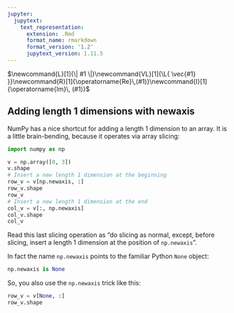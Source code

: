 ```yaml
---
jupyter:
  jupytext:
    text_representation:
      extension: .Rmd
      format_name: rmarkdown
      format_version: '1.2'
      jupytext_version: 1.11.5
---
```


$\newcommand{L}[1]{\| #1 \|}\newcommand{VL}[1]{\L{ \vec{#1} }}\newcommand{R}[1]{\operatorname{Re}\,(#1)}\newcommand{I}[1]{\operatorname{Im}\, (#1)}$

## Adding length 1 dimensions with newaxis

NumPy has a nice shortcut for adding a length 1 dimension to an array.  It is
a little brain-bending, because it operates via array slicing:

```python
import numpy as np
```

```python
v = np.array([0, 3])
v.shape
# Insert a new length 1 dimension at the beginning
row_v = v[np.newaxis, :]
row_v.shape
row_v
# Insert a new length 1 dimension at the end
col_v = v[:, np.newaxis]
col_v.shape
col_v
```

Read this last slicing operation as “do slicing as normal, except, before
slicing, insert a length 1 dimension at the position of `np.newaxis`”.

In fact the name `np.newaxis` points to the familiar Python `None` object:

```python
np.newaxis is None
```

So, you also use the `np.newaxis` trick like this:

```python
row_v = v[None, :]
row_v.shape
```

<!-- vim:ft=rst -->
<!-- Course -->
<!-- BIC -->
<!-- Python distributions -->
<!-- Version control -->
<!-- Editors -->
<!-- Python and common libraries -->
<!-- IPython -->
<!-- Virtualenv and helpers -->
<!-- Pypi and packaging -->
<!-- Mac development -->
<!-- Windows development -->
<!-- Nipy and friends -->
<!-- FMRI datasets -->
<!-- Languages -->
<!-- Imaging software -->
<!-- Installation -->
<!-- Tutorials -->
<!-- MB tutorials -->
<!-- Ideas -->
<!-- Psych-214 -->
<!-- People -->
<!-- Licenses -->
<!-- Neuroimaging stuff -->
<!-- OpenFMRI projects -->
<!-- Unix -->
<!-- Substitutions -->
